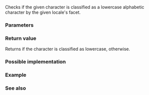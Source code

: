 {{cpp/title|islower{{small|(std::locale)}}}}
{{cpp/locale/navbar}}
{{ddcl|header=locale|
template&lt; class CharT &gt;
bool islower( CharT ch, const locale&amp; loc );
}}
Checks if the given character is classified as a lowercase alphabetic character by the given locale's {{lc|std::ctype}} facet.

===Parameters===
{{par begin}}
{{par|ch|character}}
{{par|loc|locale}}
{{par end}}

===Return value===
Returns {{c|true}} if the character is classified as lowercase, {{c|false}} otherwise.

===Possible implementation===
{{eq fun
|1=
template&lt;class CharT&gt;
bool islower(CharT ch, const std::locale&amp; loc)
{
    return std::use_facet&lt;std::ctype&lt;CharT&gt;&gt;(loc).is(std::ctype_base::lower, ch);
}
}}

===Example===
{{example
|Demonstrates the use of {{tt|islower()}} with different locales (OS-specific).
|code=
#include &lt;iostream&gt;
#include &lt;locale&gt;

int main()
{
    const wchar_t c = L'\u03c0'; // GREEK SMALL LETTER PI

    std::locale loc1("C");
    std::cout &lt;&lt; std::boolalpha
              &lt;&lt; "islower('π', C locale) returned "
              &lt;&lt; std::islower(c, loc1) &lt;&lt; '\n'
              &lt;&lt; "isupper('π', C locale) returned "
              &lt;&lt; std::isupper(c, loc1) &lt;&lt; '\n';

    std::locale loc2("en_US.UTF8");
    std::cout &lt;&lt; "islower('π', Unicode locale) returned "
              &lt;&lt; std::islower(c, loc2) &lt;&lt; '\n'
              &lt;&lt; "isupper('π', Unicode locale) returned "
              &lt;&lt; std::isupper(c, loc2) &lt;&lt; '\n';
}
|p=true
|output=
islower('π', C locale) returned false
isupper('π', C locale) returned false
islower('π', Unicode locale) returned true
isupper('π', Unicode locale) returned false
}}

===See also===
{{dsc begin}}
{{dsc inc|cpp/string/byte/dsc islower}}
{{dsc inc|cpp/string/wide/dsc iswlower}}
{{dsc end}}

{{langlinks|de|es|fr|it|ja|pt|ru|zh}}